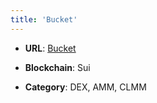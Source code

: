 ```yaml
---
title: 'Bucket'
---
```


* **URL**: [Bucket](https://app.bucketprotocol.io/)

* **Blockchain**: Sui

* **Category**: DEX, AMM, CLMM 
